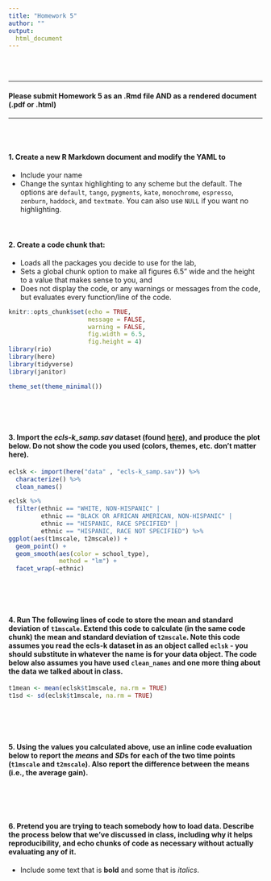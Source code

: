 ```yaml
---
title: "Homework 5"
author: ""
output:
  html_document
---
```


<br>
<br>

----

#### Please submit Homework 5 as an .Rmd file **AND** as a rendered document (.pdf or .html)

----

<br>
<br>

#### 1. Create a new R Markdown document and modify the YAML to 
* Include your name
* Change the syntax highlighting to any scheme but the default. The options are `default`, `tango`, `pygments`, `kate`, `monochrome`, `espresso`, `zenburn`, `haddock`, and `textmate`. You can also use `NULL` if you want no highlighting.
<br>
<br>
<br>

#### 2. Create a code chunk that:
* Loads all the packages you decide to use for the lab,
* Sets a global chunk option to make all figures 6.5" wide and the height to a value that makes sense to you, and
* Does not display the code, or any warnings or messages from the code, but evaluates every function/line of the code.

```r
knitr::opts_chunk$set(echo = TRUE, 
                      message = FALSE,
                      warning = FALSE,
                      fig.width = 6.5,
                      fig.height = 4)
library(rio)
library(here)
library(tidyverse)
library(janitor)

theme_set(theme_minimal())
```
<br>
<br>
<br>

#### 3. Import the *ecls-k_samp.sav* dataset (found [here](https://uo-datasci-specialization.github.io/c1-intro-fall-2021/data_list.html)), and produce the plot below. Do not show the code you used (colors, themes, etc. don't matter here).

```r
eclsk <- import(here("data" , "ecls-k_samp.sav")) %>%
  characterize() %>%
  clean_names() 

eclsk %>%
  filter(ethnic == "WHITE, NON-HISPANIC" |
         ethnic == "BLACK OR AFRICAN AMERICAN, NON-HISPANIC" |
         ethnic == "HISPANIC, RACE SPECIFIED" |
         ethnic == "HISPANIC, RACE NOT SPECIFIED") %>%
ggplot(aes(t1mscale, t2mscale)) +
  geom_point() +
  geom_smooth(aes(color = school_type),
              method = "lm") +
  facet_wrap(~ethnic)
```

<br>
<br>
<br>

#### 4. Run The following lines of code to store the mean and standard deviation of `t1mscale`. Extend this code to calculate (in the same code chunk) the mean and standard deviation of `t2mscale`. Note this code assumes you read the **ecls-k** dataset in as an object called `eclsk` - you should substitute in whatever the name is for your data object. The code below also assumes you have used `clean_names` and one more thing about the data we talked about in class. 


```r
t1mean <- mean(eclsk$t1mscale, na.rm = TRUE)
t1sd <- sd(eclsk$t1mscale, na.rm = TRUE)


```
<br>
<br>
<br>

#### 5. Using the values you calculated above, use an inline code evaluation below to report the *means* and *SD*s for each of the two time points (`t1mscale` and `t2mscale`). Also report the difference between the means (i.e., the average gain).
<br>
<br>
<br>

#### 6. Pretend you are trying to teach somebody how to load data. Describe the process below that we've discussed in class, including why it helps reproducibility, and echo chunks of code as necessary without actually evaluating any of it.
- Include some text that is **bold** and some that is *italics*.



